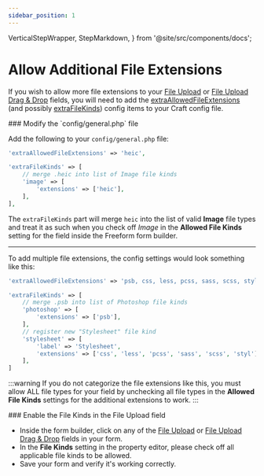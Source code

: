 ```yaml
---
sidebar_position: 1
---
```


  VerticalStepWrapper,
  StepMarkdown,
} from '@site/src/components/docs';

# Allow Additional File Extensions

If you wish to allow more file extensions to your [File Upload](../../forms/fields/#file-upload) or [File Upload Drag & Drop](../../forms/fields/#file-upload-drag--drop) fields, you will need to add the [extraAllowedFileExtensions](https://craftcms.com/docs/5.x/reference/config/general.html#extraallowedfileextensions) (and possibly [extraFileKinds](https://craftcms.com/docs/5.x/reference/config/general.html#extrafilekinds)) config items to your Craft config file.

<VerticalStepWrapper>
<StepMarkdown>
### Modify the `config/general.php` file

Add the following to your `config/general.php` file:

```php
'extraAllowedFileExtensions' => 'heic',

'extraFileKinds' => [
    // merge .heic into list of Image file kinds
    'image' => [
        'extensions' => ['heic'],
    ],
],
```

The `extraFileKinds` part will merge `heic` into the list of valid **Image** file types and treat it as such when you check off _Image_ in the **Allowed File Kinds** setting for the field inside the Freeform form builder.

---

To add multiple file extensions, the config settings would look something like this:

```php
'extraAllowedFileExtensions' => 'psb, css, less, pcss, sass, scss, styl',

'extraFileKinds' => [
    // merge .psb into list of Photoshop file kinds
    'photoshop' => [
        'extensions' => ['psb'],
    ],
    // register new "Stylesheet" file kind
    'stylesheet' => [
        'label' => 'Stylesheet',
        'extensions' => ['css', 'less', 'pcss', 'sass', 'scss', 'styl'],
    ],
]
```

:::warning
If you do not categorize the file extensions like this, you must allow ALL file types for your field by unchecking all file types in the **Allowed File Kinds** settings for the additional extensions to work.
:::

</StepMarkdown>
<StepMarkdown>
### Enable the File Kinds in the File Upload field

- Inside the form builder, click on any of the [File Upload](../../forms/fields/#file-upload) or [File Upload Drag & Drop](../../forms/fields/#file-upload-drag--drop) fields in your form.
- In the **File Kinds** setting in the property editor, please check off all applicable file kinds to be allowed.
- Save your form and verify it's working correctly.

</StepMarkdown>

</VerticalStepWrapper>